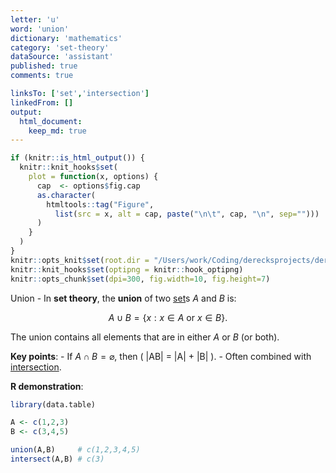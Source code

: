 ```yaml
---
letter: 'u'
word: 'union'
dictionary: 'mathematics'
category: 'set-theory'
dataSource: 'assistant'
published: true
comments: true

linksTo: ['set','intersection']
linkedFrom: []
output:
  html_document:
    keep_md: true
---
```


```r
if (knitr::is_html_output()) {
  knitr::knit_hooks$set(
    plot = function(x, options) {
      cap  <- options$fig.cap
      as.character(
        htmltools::tag("Figure",
          list(src = x, alt = cap, paste("\n\t", cap, "\n", sep="")))
      )
    }
  )
}
knitr::opts_knit$set(root.dir = "/Users/work/Coding/derecksprojects/derecksnotes.com-playground/derecksnotes.com/client/src/app/dictionaries/mathematics/definitions")
knitr::knit_hooks$set(optipng = knitr::hook_optipng)
knitr::opts_chunk$set(dpi=300, fig.width=10, fig.height=7)
```

<a id="union">Union</a> - In **set theory**, the **union** of two [set](#set)s $A$ and $B$ is:

$$
A \cup B = \{ x : x \in A \text{ or } x \in B \}.
$$

The union contains all elements that are in either $A$ or $B$ (or both).

**Key points**:
- If $A\cap B=\varnothing$, then \( |A\cup B| = |A| + |B| \).
- Often combined with [intersection](#intersection).

**R demonstration**:

```r
library(data.table)

A <- c(1,2,3)
B <- c(3,4,5)

union(A,B)     # c(1,2,3,4,5)
intersect(A,B) # c(3)
```
